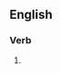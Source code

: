 ==English==

===Verb===
{{head|en|verb form}}

# {{present participle of|throw the baby out with the bathwater|lang=en|nocat=1}}